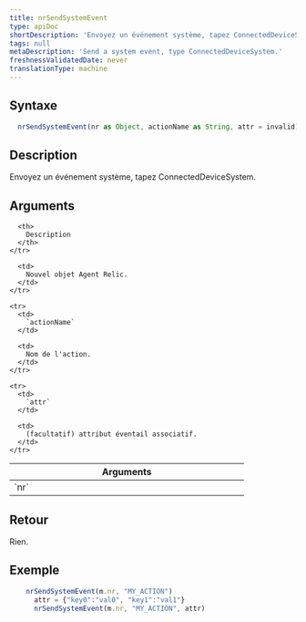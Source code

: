 ```yaml
---
title: nrSendSystemEvent
type: apiDoc
shortDescription: 'Envoyez un événement système, tapez ConnectedDeviceSystem.'
tags: null
metaDescription: 'Send a system event, type ConnectedDeviceSystem.'
freshnessValidatedDate: never
translationType: machine
---
```


## Syntaxe

```js
  nrSendSystemEvent(nr as Object, actionName as String, attr = invalid) as Void
```

## Description

Envoyez un événement système, tapez ConnectedDeviceSystem.

## Arguments

<table>
  <thead>
    <tr>
      <th width="25%">
        Arguments
      </th>

      <th>
        Description
      </th>
    </tr>
  </thead>

  <tbody>
    <tr>
      <td>
        `nr`
      </td>

      <td>
        Nouvel objet Agent Relic.
      </td>
    </tr>

    <tr>
      <td>
        `actionName`
      </td>

      <td>
        Nom de l'action.
      </td>
    </tr>

    <tr>
      <td>
        `attr`
      </td>

      <td>
        (facultatif) attribut éventail associatif.
      </td>
    </tr>
  </tbody>
</table>

## Retour

Rien.

## Exemple

```js
  	nrSendSystemEvent(m.nr, "MY_ACTION")
	  attr = {"key0":"val0", "key1":"val1"}
	  nrSendSystemEvent(m.nr, "MY_ACTION", attr)
```